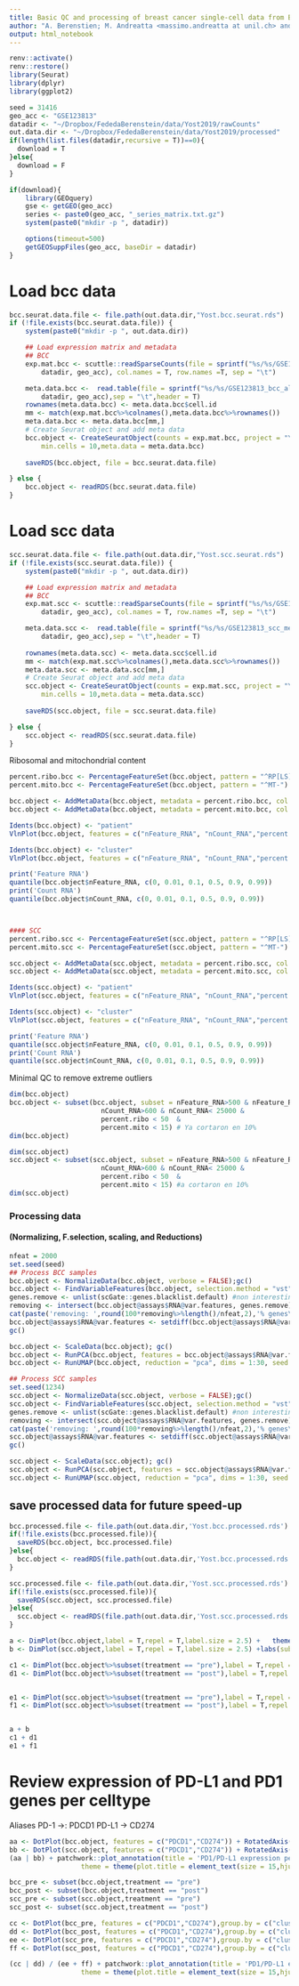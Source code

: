 ```yaml
---
title: Basic QC and processing of breast cancer single-cell data from Basses et al. (Nature Medicine 2021) 
author: "A. Berenstien; M. Andreatta <massimo.andreatta at unil.ch> and S. Carmona <santiago.carmona at unil.ch>"
output: html_notebook
---
```


```r
renv::activate()
renv::restore()
library(Seurat)
library(dplyr)
library(ggplot2)

```



```r
seed = 31416
geo_acc <- "GSE123813"
datadir <- "~/Dropbox/FededaBerenstein/data/Yost2019/rawCounts"
out.data.dir <- "~/Dropbox/FededaBerenstein/data/Yost2019/processed"
if(length(list.files(datadir,recursive = T))==0){
  download = T
}else{
  download = F
}

if(download){
    library(GEOquery)
    gse <- getGEO(geo_acc)
    series <- paste0(geo_acc, "_series_matrix.txt.gz")
    system(paste0("mkdir -p ", datadir))

    options(timeout=500)
    getGEOSuppFiles(geo_acc, baseDir = datadir)
}
```

# Load bcc data
```r
bcc.seurat.data.file <- file.path(out.data.dir,"Yost.bcc.seurat.rds")
if (!file.exists(bcc.seurat.data.file)) {
    system(paste0("mkdir -p ", out.data.dir))

    ## Load expression matrix and metadata
    ## BCC
    exp.mat.bcc <- scuttle::readSparseCounts(file = sprintf("%s/%s/GSE123813_bcc_scRNA_counts.txt.gz",
        datadir, geo_acc), col.names = T, row.names =T, sep = "\t")

    meta.data.bcc <-  read.table(file = sprintf("%s/%s/GSE123813_bcc_all_metadata.txt.gz",
        datadir, geo_acc),sep = "\t",header = T)
    rownames(meta.data.bcc) <- meta.data.bcc$cell.id
    mm <- match(exp.mat.bcc%>%colnames(),meta.data.bcc%>%rownames())
    meta.data.bcc <- meta.data.bcc[mm,]
    # Create Seurat object and add meta data
    bcc.object <- CreateSeuratObject(counts = exp.mat.bcc, project = "Yost.bcc",
        min.cells = 10,meta.data = meta.data.bcc)
    
    saveRDS(bcc.object, file = bcc.seurat.data.file)

} else {
    bcc.object <- readRDS(bcc.seurat.data.file)
}
```


# Load scc data
```r
scc.seurat.data.file <- file.path(out.data.dir,"Yost.scc.seurat.rds")
if (!file.exists(scc.seurat.data.file)) {
    system(paste0("mkdir -p ", out.data.dir))

    ## Load expression matrix and metadata
    ## BCC
    exp.mat.scc <- scuttle::readSparseCounts(file = sprintf("%s/%s/GSE123813_scc_scRNA_counts.txt.gz",
        datadir, geo_acc), col.names = T, row.names =T, sep = "\t")

    meta.data.scc <-  read.table(file = sprintf("%s/%s/GSE123813_scc_metadata.txt.gz",
        datadir, geo_acc),sep = "\t",header = T)
    
    rownames(meta.data.scc) <- meta.data.scc$cell.id
    mm <- match(exp.mat.scc%>%colnames(),meta.data.scc%>%rownames())
    meta.data.scc <- meta.data.scc[mm,]
    # Create Seurat object and add meta data
    scc.object <- CreateSeuratObject(counts = exp.mat.scc, project = "Yost.scc",
        min.cells = 10,meta.data = meta.data.scc)
    
    saveRDS(scc.object, file = scc.seurat.data.file)

} else {
    scc.object <- readRDS(scc.seurat.data.file)
}
```




Ribosomal and mitochondrial content

```r
percent.ribo.bcc <- PercentageFeatureSet(bcc.object, pattern = "^RP[LS]")
percent.mito.bcc <- PercentageFeatureSet(bcc.object, pattern = "^MT-")

bcc.object <- AddMetaData(bcc.object, metadata = percent.ribo.bcc, col.name = "percent.ribo")
bcc.object <- AddMetaData(bcc.object, metadata = percent.mito.bcc, col.name = "percent.mito")

Idents(bcc.object) <- "patient"
VlnPlot(bcc.object, features = c("nFeature_RNA", "nCount_RNA","percent.ribo","percent.mito"), ncol = 2, pt.size=0)

Idents(bcc.object) <- "cluster"
VlnPlot(bcc.object, features = c("nFeature_RNA", "nCount_RNA","percent.ribo","percent.mito"), ncol = 2, pt.size=0)

print('Feature RNA')
quantile(bcc.object$nFeature_RNA, c(0, 0.01, 0.1, 0.5, 0.9, 0.99))
print('Count RNA')
quantile(bcc.object$nCount_RNA, c(0, 0.01, 0.1, 0.5, 0.9, 0.99))



#### SCC
percent.ribo.scc <- PercentageFeatureSet(scc.object, pattern = "^RP[LS]")
percent.mito.scc <- PercentageFeatureSet(scc.object, pattern = "^MT-")

scc.object <- AddMetaData(scc.object, metadata = percent.ribo.scc, col.name = "percent.ribo")
scc.object <- AddMetaData(scc.object, metadata = percent.mito.scc, col.name = "percent.mito")

Idents(scc.object) <- "patient"
VlnPlot(scc.object, features = c("nFeature_RNA", "nCount_RNA","percent.ribo","percent.mito"), ncol = 2, pt.size=0)

Idents(scc.object) <- "cluster"
VlnPlot(scc.object, features = c("nFeature_RNA", "nCount_RNA","percent.ribo","percent.mito"), ncol = 2, pt.size=0)

print('Feature RNA')
quantile(scc.object$nFeature_RNA, c(0, 0.01, 0.1, 0.5, 0.9, 0.99))
print('Count RNA')
quantile(scc.object$nCount_RNA, c(0, 0.01, 0.1, 0.5, 0.9, 0.99))

```

Minimal QC to remove extreme outliers
```r
dim(bcc.object)
bcc.object <- subset(bcc.object, subset = nFeature_RNA>500 & nFeature_RNA<6000 & 
                       nCount_RNA>600 & nCount_RNA< 25000 &
                       percent.ribo < 50  &
                       percent.mito < 15) # Ya cortaron en 10%
dim(bcc.object)
```

```r

dim(scc.object)
scc.object <- subset(scc.object, subset = nFeature_RNA>500 & nFeature_RNA<6000 & 
                       nCount_RNA>600 & nCount_RNA< 25000 &
                       percent.ribo < 50  &
                       percent.mito < 15) #a cortaron en 10%
dim(scc.object)

```


### Processing data 
#### (Normalizing, F.selection, scaling, and Reductions)
```r
nfeat = 2000
set.seed(seed)
## Process BCC samples
bcc.object <- NormalizeData(bcc.object, verbose = FALSE);gc()
bcc.object <- FindVariableFeatures(bcc.object, selection.method = "vst", nfeatures = nfeat, verbose = FALSE);gc()
genes.remove <- unlist(scGate::genes.blacklist.default) #non interesting and/or technical artifact-associated genes
removing <- intersect(bcc.object@assays$RNA@var.features, genes.remove)
cat(paste('removing: ',round(100*removing%>%length()/nfeat,2),'% genes\n' ))#, file = con, append =T)
bcc.object@assays$RNA@var.features <- setdiff(bcc.object@assays$RNA@var.features, genes.remove)
gc()

bcc.object <- ScaleData(bcc.object); gc()
bcc.object <- RunPCA(bcc.object, features = bcc.object@assays$RNA@var.features, ndims.print = 1:5, nfeatures.print = 5); gc()
bcc.object <- RunUMAP(bcc.object, reduction = "pca", dims = 1:30, seed.use=seed); gc()

```


```r
## Process SCC samples
set.seed(1234)
scc.object <- NormalizeData(scc.object, verbose = FALSE);gc()
scc.object <- FindVariableFeatures(scc.object, selection.method = "vst", nfeatures = nfeat, verbose = FALSE);gc()
genes.remove <- unlist(scGate::genes.blacklist.default) #non interesting and/or technical artifact-associated genes
removing <- intersect(scc.object@assays$RNA@var.features, genes.remove)
cat(paste('removing: ',round(100*removing%>%length()/nfeat,2),'% genes\n' ))#, file = con, append =T)
scc.object@assays$RNA@var.features <- setdiff(scc.object@assays$RNA@var.features, genes.remove)
gc()

scc.object <- ScaleData(scc.object); gc()
scc.object <- RunPCA(scc.object, features = scc.object@assays$RNA@var.features, ndims.print = 1:5, nfeatures.print = 5); gc()
scc.object <- RunUMAP(scc.object, reduction = "pca", dims = 1:30, seed.use=123); gc()
```

## save processed data for future speed-up 
```r
bcc.processed.file <- file.path(out.data.dir,'Yost.bcc.processed.rds')
if(!file.exists(bcc.processed.file)){
  saveRDS(bcc.object, bcc.processed.file)
}else{
  bcc.object <- readRDS(file.path(out.data.dir,'Yost.bcc.processed.rds'))
}

scc.processed.file <- file.path(out.data.dir,'Yost.scc.processed.rds')
if(!file.exists(scc.processed.file)){
  saveRDS(scc.object, scc.processed.file)
}else{
  scc.object <- readRDS(file.path(out.data.dir,'Yost.scc.processed.rds'))
}

```


```r
a <- DimPlot(bcc.object,label = T,repel = T,label.size = 2.5) +   theme(legend.key.size = unit(0.3, 'cm')) +labs(subtitle = "BCC") 
b <- DimPlot(scc.object,label = T,repel = T,label.size = 2.5) +labs(subtitle = "SCC")

c1 <- DimPlot(bcc.object%>%subset(treatment == "pre"),label = T,repel = T,label.size = 2.5)  + theme(legend.key.size = unit(0.45, 'cm')) +labs(subtitle = "BCC pre-treatment") 
d1 <- DimPlot(bcc.object%>%subset(treatment == "post"),label = T,repel = T,label.size = 2.5) + theme(legend.key.size = unit(0.45, 'cm')) +labs(subtitle = "BCC post-treatment")


e1 <- DimPlot(scc.object%>%subset(treatment == "pre"),label = T,repel = T,label.size = 2.5) +labs(subtitle = "SCC pre-treatment")
f1 <- DimPlot(scc.object%>%subset(treatment == "post"),label = T,repel = T,label.size = 2.5) +labs(subtitle = "SCC post-treatment")


a + b
c1 + d1
e1 + f1

```

# Review expression of PD-L1 and PD1 genes per celltype
Aliases
PD-1 ->: PDCD1
PD-L1 -> CD274
```r
aa <- DotPlot(bcc.object, features = c("PDCD1","CD274")) + RotatedAxis()  +  theme(aspect.ratio = 1) + ggtitle("BCC")
bb <- DotPlot(scc.object, features = c("PDCD1","CD274")) + RotatedAxis() + theme(aspect.ratio = 1) + ggtitle("SCC")
(aa | bb) + patchwork::plot_annotation(title = 'PD1/PD-L1 expression per celltype',
                  theme = theme(plot.title = element_text(size = 15,hjust = 0.5)))

bcc_pre <- subset(bcc.object,treatment == "pre")
bcc_post <- subset(bcc.object,treatment == "post")
scc_pre <- subset(scc.object,treatment == "pre")
scc_post <- subset(scc.object,treatment == "post")

cc <- DotPlot(bcc_pre, features = c("PDCD1","CD274"),group.by = c("cluster")) + RotatedAxis()  +  theme(aspect.ratio = 1) + ggtitle("BCC_pre")
dd <- DotPlot(bcc_post, features = c("PDCD1","CD274"),group.by = c("cluster")) + RotatedAxis() + theme(aspect.ratio = 1) + ggtitle("BCC_post")
ee <- DotPlot(scc_pre, features = c("PDCD1","CD274"),group.by = c("cluster")) + RotatedAxis()  +  theme(aspect.ratio = 1) + ggtitle("SCC_pre")
ff <- DotPlot(scc_post, features = c("PDCD1","CD274"),group.by = c("cluster")) + RotatedAxis() + theme(aspect.ratio = 1) + ggtitle("SCC_post")

```
```r
(cc | dd) / (ee + ff) + patchwork::plot_annotation(title = 'PD1/PD-L1 expression pre/post treatment',
                  theme = theme(plot.title = element_text(size = 15,hjust = 0.5)))

```


